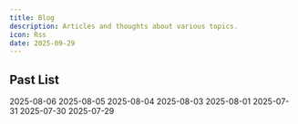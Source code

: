 ```yaml
---
title: Blog
description: Articles and thoughts about various topics.
icon: Rss
date: 2025-09-29
---
```


## Past List

<Cards>
  <ZiaCard  href="blog/a-serene-evening-stroll" title="A Serene Evening Stroll">
    2025-08-06
  </ZiaCard>
  <ZiaCard  href="blog/serene-island-retreat-under-a-cosmi-sky" title="A Serene Island Retreat Under a Cosmic Sky">
    2025-08-05
  </ZiaCard>
  <ZiaCard  href="blog/charming-abode-in-a-lush-oasis" title="Charming Abode in a Lush Oasis">
    2025-08-04
  </ZiaCard>
  <ZiaCard  href="blog/a-symphony-of-color-and-sound" title="A Symphony of Color and Sound">
    2025-08-03
  </ZiaCard>
  <ZiaCard  href="blog/mysterious-shadow" title="Mysterious Shadows">
    2025-08-01
  </ZiaCard>
  <ZiaCard  href="blog/the-sound-of-creation" title="The Sound of Creation">
    2025-07-31
  </ZiaCard>
  <ZiaCard  href="blog/violin-in-cosmic-harmony" title="Violin in Cosmic Harmony">
    2025-07-30
  </ZiaCard>
  <ZiaCard  href="blog/glowing-note-in-cosmic-silence" title="Glowing Note in Cosmic Silence">
    2025-07-29
  </ZiaCard>
</Cards>
